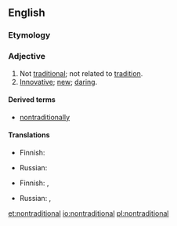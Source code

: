 ==English==

===Etymology===
{{prefix|non|traditional}}

===Adjective===
{{en-adj}}

# Not [[traditional]]; not related to [[tradition]].
# [[innovative|Innovative]]; [[new]]; [[daring]].

====Derived terms====
* [[nontraditionally]]

====Translations====
{{trans-top|not traditional}}
* Finnish: {{t|fi|epäperinteinen}}
{{trans-mid}}
* Russian: {{t+|ru|нетрадиционный|tr=netradiciónnyj|sc=Cyrl}}
{{trans-bottom}}

{{trans-top|innovative, new, daring}}
* Finnish: {{t|fi|uudenlainen}}, {{t|fi|epäperinteinen}}
{{trans-mid}}
* Russian: {{t+|ru|инновационный|tr=innovaciónnyj|sc=Cyrl}}, {{t+|ru|нетрадиционный|tr=netradiciónnyj|sc=Cyrl}}
{{trans-bottom}}

[[et:nontraditional]]
[[io:nontraditional]]
[[pl:nontraditional]]